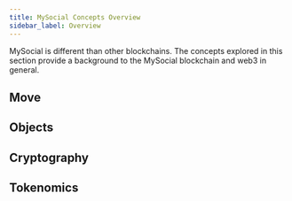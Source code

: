 ```yaml
---
title: MySocial Concepts Overview
sidebar_label: Overview
---
```


MySocial is different than other blockchains. The concepts explored in this section provide a background to the MySocial blockchain and web3 in general.

## Move

<Cards>
<Card title="Move overview" href="concepts/mys-move-concepts"/>
<Card title="Package upgrades" href="concepts/mys-move-concepts/packages/upgrade"/>
</Cards>

## Objects

<Cards>
<Card title="Object Model" href="concepts/object-model"/>
<Card title="Dynamic Fields" href="concepts/dynamic-fields"/>
<Card title="Transfer to Object" href="concepts/transfers/transfer-to-object"/>
</Cards>

## Cryptography

<Cards>
<Card title="zkLogin" href="concepts/cryptography/zklogin"/>
<Card title="Transaction authentication" href="concepts/cryptography/transaction-auth"/>
</Cards>

## Tokenomics

<Cards>
<Card title="MYS token" href="concepts/tokenomics/mys-coin" />
<Card title="Gas in MySocial" href="concepts/tokenomics/gas-in-mys" />
<Card title="Storage fund" href="concepts/tokenomics/storage-fund" />
</Cards>
